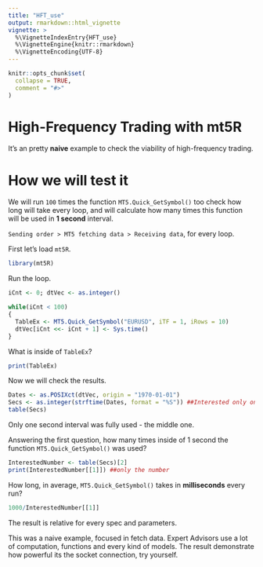 ```yaml
---
title: "HFT_use"
output: rmarkdown::html_vignette
vignette: >
  %\VignetteIndexEntry{HFT_use}
  %\VignetteEngine{knitr::rmarkdown}
  %\VignetteEncoding{UTF-8}
---
```


```r
knitr::opts_chunk$set(
  collapse = TRUE,
  comment = "#>"
)
```

# High-Frequency Trading with mt5R

It's an pretty **naive** example to check the viability of high-frequency trading.

# How we will test it

We will run `100` times the function `MT5.Quick_GetSymbol()` too check how long will take every loop, and will calculate how many times this function will be used in **1 second** interval.

`Sending order > MT5 fetching data > Receiving data`, for every loop.

First let's load `mt5R`.

```r
library(mt5R)
```

Run the loop.

```r
iCnt <- 0; dtVec <- as.integer()

while(iCnt < 100)
{
  TableEx <- MT5.Quick_GetSymbol("EURUSD", iTF = 1, iRows = 10)
  dtVec[iCnt <<- iCnt + 1] <- Sys.time()
}
```

What is inside of `TableEx`?

```r
print(TableEx)
```

Now we will check the results.

```r
Dates <- as.POSIXct(dtVec, origin = "1970-01-01")
Secs <- as.integer(strftime(Dates, format = "%S")) ##Interested only on seconds
table(Secs)
```

Only one second interval was fully used - the middle one.

Answering the first question, how many times inside of 1 second the function `MT5.Quick_GetSymbol()` was used?

```r
InterestedNumber <- table(Secs)[2]
print(InterestedNumber[[1]]) ##only the number
```

How long, in average, `MT5.Quick_GetSymbol()` takes in **milliseconds** every run?

```r
1000/InterestedNumber[[1]]
```

The result is relative for every spec and parameters.

This was a naive example, focused in fetch data. Expert Advisors use a lot of computation, functions and every kind of models. The result demonstrate how powerful its the socket connection, try yourself.
